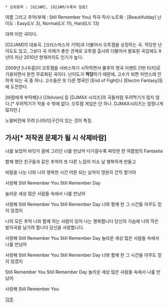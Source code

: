  * 상위항목 : [O2JAM], [O2JAM/수록곡 일람]

여름 그리고 추억(부제 : Still Remember You)
작곡·작사·노트화 : [Beautifulday]
난이도 : Easy(LV. 3), Normal(LV. 11), Hard(LV. 13)

{{{#!html
<object classid='clsid:d27cdb6e-ae6d-11cf-96b8-444553540000' codebase='http://fpdownload.macromedia.com/pub/shockwave/cabs/flash/swflash.cab#version=9,0,115,0' width='500' height='402' id='movie' align='middle'><param name='quality' value='high' /><param name='movie' value='http://flvr.pandora.tv/flv2pan/flvmovie.dll/userid=kaelshin&url=20090606171906670at7fjrjg7ptt7&prgid=35336055&lang=ko' /><param name='wmode' value='window'><param name='allowFullScreen' value='true' /><param name='allowScriptAccess' value='always' /><embed src='http://flvr.pandora.tv/flv2pan/flvmovie.dll/userid=kaelshin&url=20090606171906670at7fjrjg7ptt7&prgid=35336055&lang=ko' type='application/x-shockwave-flash' wmode='window' allowScriptAccess='always' allowFullScreen='true'  pluginspage='http://www.macromedia.com/go/getflashplayer' width='500' height='402' /></embed></object>}}}

대략 이런 곡이다.

[O2JAM]의 대표곡. [크리스마스의 기억]과 더불어서 오투잼을 상징하는 곡. 적당한 난이도도 있고, 그보다 곡 자체가 좋은 관계로 오투잼 출시와 더불어서 발표된 곡임에도 8년이 지난 2010년 현재까지도 인기가 높다.

2009년 [나우콤]이 오투잼을 서비스하기 시작하면서 불후의 명곡 이벤트 [1번 타자]로 기용되면서 완전 무료화된 곡이다. 난이도가 '''적당'''하기 때문에, 고수가 되면 자연스레 안 하게 되는 곡 중 하나. 고수들은 또 다른 명곡인 [End of Fight]나 [Electro Fantasy]등에 도전한다.

[바람에게 부탁해]나 [Oblivion] 등 [DJMAX 시리즈]의 곡들처럼 우려먹기가 많지 않다.[* 우려먹기가 적을 수 밖에 없다. 오투잼 게임은 단 하나. DJMAX시리즈는 엄청나게 많지만.]

노말버전에 무려 [너아리]구간이 있는 것이 특징.

== 가사[* 저작권 문제가 될 시 삭제바람] ==

너를 보았어 바닷가
꿈에 그리던 너를 만났어
다가갈수록 짜릿한 한 여름밤의 Fantastia

함께 했던 친구들과 같은 추억의
또 다른 느낌의 미소 날 행복하게 만들고

비밀을 나눈 너와 나의 행복한 시간
어른 되는 날까지 영원히 간직 할거야

사랑해
Still Remember You
Still Remember Day

놀라운 세상 많은 사람들 속에서 나를 만났어

사랑해
Still Remember You
Still Remember Day
너와 함께 한 그 시간들 아무도 믿지 않겠지

나의 모든 추억 나와 함께 하는 사람이 있어 나는 행복합니다
당신의 가슴에 나의 작은 발자국을 남기려 합니다
당신을 사랑합니다.

사랑해
Still Remember You
Still Remember Day
놀라운 세상 많은 사람들 속에서 나를 만났어

사랑해
Still Remember You
Still Remember Day
너와 함께 한 그 시간들 아무도 믿지 않겠지

Still Remember You
Still Remember Day
놀라운 세상 많은 사람들 속에서 나를 만났어

사랑해
Still Remember You

[[각주]]
